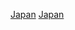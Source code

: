 {{year by category
| m = 2
| c = 0
| d = 0
| y = 9
| cat     = 日本體育
| sortkey = 體育
| parent  = 各年日本体育
| subcat  = 2009年日本
}}

[[Category:2009年亞洲體育|Japan]]
[[Category:2009年各國體育|Japan]]